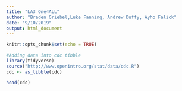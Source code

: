 ---
title: "LA3 One4ALL"
author: "Braden Griebel,Luke Fanning, Andrew Duffy, Ayho Falick"
date: "9/10/2019"
output: html_document
---

```{r setup, include=FALSE}
knitr::opts_chunk$set(echo = TRUE)
```

```{r}
#Adding data into cdc tibble
library(tidyverse)
source("http://www.openintro.org/stat/data/cdc.R")
cdc <- as_tibble(cdc)
```

```{r}
head(cdc)
```


